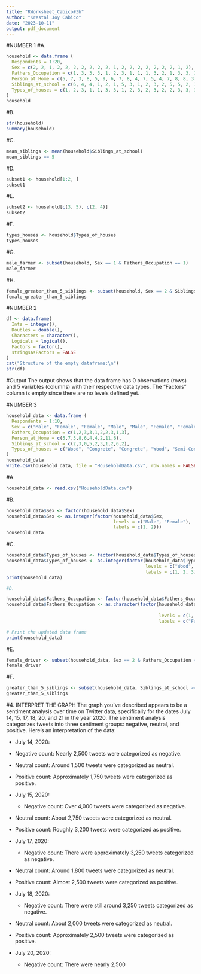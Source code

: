 ```yaml
---
title: "RWorksheet_Cabico#3b"
author: "Krestal Joy Cabico"
date: "2023-10-11"
output: pdf_document
---
```

#NUMBER 1
#A.
``` r
household <- data.frame (
  Respondents = 1:20, 
  Sex = c(2, 2, 1, 2, 2, 2, 2, 2, 2, 2, 1, 2, 2, 2, 2, 2, 2, 2, 1, 2), 
  Fathers_Occupation = c(1, 3, 3, 3, 1, 2, 3, 1, 1, 1, 3, 2, 1, 3, 3, 1, 3, 1, 2, 1), 
  Person_at_Home = c(5, 7, 3, 8, 5, 9, 6, 7, 8, 4, 7, 5, 4, 7, 8, 8, 3, 11, 7, 6),
  Siblings_at_school = c(6, 4, 4, 1, 2, 1, 5, 3, 1, 2, 3, 2, 5, 5, 2, 1, 2, 5, 3, 2),
  Types_of_houses = c(1, 2, 3, 1, 1, 3, 3, 1, 2, 3, 2, 3, 2, 2, 3, 3, 3, 3, 3, 2)
)
household
```
#B.
``` r
str(household)
summary(household)
```
#C.
``` r
mean_siblings <- mean(household$Siblings_at_school)
mean_siblings == 5
```
#D.
``` r
subset1 <- household[1:2, ]
subset1
```
#E.
``` r
subset2 <- household[c(3, 5), c(2, 4)]
subset2
```
#F.
``` r
types_houses <- household$Types_of_houses
types_houses
```
#G. 
``` r
male_farmer <- subset(household, Sex == 1 & Fathers_Occupation == 1)
male_farmer
```
#H.
``` r
female_greater_than_5_siblings <- subset(household, Sex == 2 & Siblings_at_school >= 5)
female_greater_than_5_siblings
```
#NUMBER 2
``` r
df <- data.frame(
  Ints = integer(),
  Doubles = double(),
  Characters = character(),
  Logicals = logical(),
  Factors = factor(),
  stringsAsFactors = FALSE
)
cat("Structure of the empty dataframe:\n")
str(df)
```
#Output
The output shows that the data frame has 0 observations (rows) and 5 variables (columns) with their respective data types. The "Factors" column is empty since there are no levels defined yet.

#NUMBER 3
``` r
household_data <- data.frame (
  Respondents = 1:10, 
  Sex = c("Male", "Female", "Female", "Male", "Male", "Female", "Female", "Male", "Female", "Male"), 
  Fathers_Occupation = c(1,2,3,3,1,2,2,3,1,3), 
  Person_at_Home = c(5,7,3,8,6,4,4,2,11,6),
  Siblings_at_school = c(2,3,0,5,2,3,1,2,6,2),
  Types_of_houses = c("Wood", "Congrete", "Congrete", "Wood", "Semi-Congrete", "Semi-Congrete", "Wood", "Semi-Congrete", "Semi-Congrete", "Congrete")
)
household_data
write.csv(household_data, file = "HouseholdData.csv", row.names = FALSE)
```
#A.
``` r
household_data <- read.csv("HouseholdData.csv")
```
#B.
``` r
household_data$Sex <- factor(household_data$Sex)
household_data$Sex <- as.integer(factor(household_data$Sex, 
                                        levels = c("Male", "Female"),
                                        labels = c(1, 2)))
household_data
```
#C.
``` r
household_data$Types_of_houses <- factor(household_data$Types_of_houses)
household_data$Types_of_houses <- as.integer(factor(household_data$Types_of_houses,
                                                    levels = c("Wood", "Congrete", "Semi-Congrete"),
                                                    labels = c(1, 2, 3)))
print(household_data)

#D.

household_data$Fathers_Occupation <- factor(household_data$Fathers_Occupation)
household_data$Fathers_Occupation <- as.character(factor(household_data$Fathers_Occupation,
                                                         
                                                         levels = c(1, 2, 3),
                                                         labels = c("Farmer", "Driver", "Others")))

# Print the updated data frame
print(household_data)
```


#E.
``` r
female_driver <- subset(household_data, Sex == 2 & Fathers_Occupation == "Driver")
female_driver
```
#F.
``` r
greater_than_5_siblings <- subset(household_data, Siblings_at_school >= 5)
greater_than_5_siblings
```
#4. INTERPRET THE GRAPH
The graph you`ve described appears to be a sentiment analysis over time on Twitter data, specifically for the dates July 14, 15, 17, 18, 20, and 21 in the year 2020. The sentiment analysis categorizes tweets into three sentiment groups: negative, neutral, and positive. Here's an interpretation of the data:
  
  - July 14, 2020:
  - Negative count: Nearly 2,500 tweets were categorized as negative.
- Neutral count: Around 1,500 tweets were categorized as neutral.
- Positive count: Approximately 1,750 tweets were categorized as positive.

- July 15, 2020:
  - Negative count: Over 4,000 tweets were categorized as negative.
- Neutral count: About 2,750 tweets were categorized as neutral.
- Positive count: Roughly 3,200 tweets were categorized as positive.

- July 17, 2020:
  - Negative count: There were approximately 3,250 tweets categorized as negative.
- Neutral count: Around 1,800 tweets were categorized as neutral.
- Positive count: Almost 2,500 tweets were categorized as positive.

- July 18, 2020:
  - Negative count: There were still around 3,250 tweets categorized as negative.
- Neutral count: About 2,000 tweets were categorized as neutral.
- Positive count: Approximately 2,500 tweets were categorized as positive.

- July 20, 2020:
  - Negative count: There were nearly 2,500


